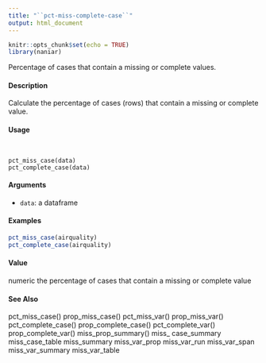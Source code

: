 ```yaml
---
title: "``pct-miss-complete-case``"
output: html_document
---
```


```r
knitr::opts_chunk$set(echo = TRUE)
library(naniar)
```


Percentage of cases that contain a missing or complete values.

####  Description 

Calculate the percentage of cases (rows) that contain a missing or complete value.

####  Usage 
<pre><code>

pct_miss_case(data)
pct_complete_case(data)
</code></pre>
#### Arguments 

* ``data``:  a dataframe



#### Examples 
```r

pct_miss_case(airquality)
pct_complete_case(airquality)
```

#### Value 

numeric the percentage of cases that contain a missing or complete value


#### See Also 

pct_miss_case() prop_miss_case() pct_miss_var() prop_miss_var() pct_complete_case()
prop_complete_case() pct_complete_var() prop_complete_var() miss_prop_summary() miss_
case_summary miss_case_table miss_summary miss_var_prop miss_var_run miss_var_span
miss_var_summary miss_var_table